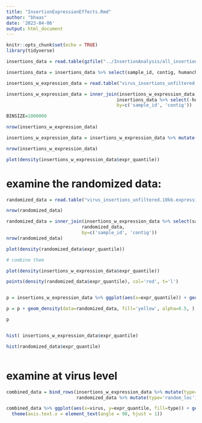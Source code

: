 ```yaml
---
title: "InsertionExpressionEffects.Rmd"
author: "bhaas"
date: '2023-04-06'
output: html_document
---
```


```r
knitr::opts_chunk$set(echo = TRUE)
library(tidyverse)
```


```r

insertions_data = read.table(gzfile("../InsertionAnalysis/all_insertions_and_virus_content_merged.FILTERED.tsv.gz"), header=T, sep="\t", stringsAsFactors = F)

insertions_data = insertions_data %>% select(sample_id, contig, humanchr, human_coord, total, total_rpm)


```


```r

insertions_w_expression_data = read.table("virus_insertions_unfiltered.10kb.expression_region_analysis.tsv", header=T, sep="\t", stringsAsFactors = F)

```

```r

insertions_w_expression_data = inner_join(insertions_w_expression_data, 
                                         insertions_data %>% select(-humanchr),
                                         by=c('sample_id', 'contig'))

```

```r

BINSIZE=1000000

nrow(insertions_w_expression_data)

insertions_w_expression_data = insertions_w_expression_data %>% mutate(bin = paste0(chrom, "^", round(human_coord / BINSIZE))) %>% group_by(sample_id, bin) %>% arrange(desc(total_rpm)) %>% filter(row_number()==1) %>% ungroup()

nrow(insertions_w_expression_data)
```


```r

plot(density(insertions_w_expression_data$expr_quantile))

```


# examine the randomized data:

```r

randomized_data = read.table("virus_insertions_unfiltered.10kb.expression_region_analysis.RANDOMIZED.tsv", header=T, sep="\t", stringsAsFactors = F)

nrow(randomized_data)

randomized_data = inner_join(insertions_w_expression_data %>% select(sample_id, contig, total, total_rpm),
                            randomized_data,
                            by=c('sample_id', 'contig'))
nrow(randomized_data)

```

```r


plot(density(randomized_data$expr_quantile))


```

```r

# combine them

plot(density(insertions_w_expression_data$expr_quantile))

points(density(randomized_data$expr_quantile), col='red', t='l')



```



```r

p = insertions_w_expression_data %>% ggplot(aes(x=expr_quantile)) + geom_density( fill='blue', alpha=0.5)

p = p + geom_density(data=randomized_data, fill='yellow', alpha=0.5, )

p



```



```r

hist( insertions_w_expression_data$expr_quantile)

hist(randomized_data$expr_quantile)



```




# examine at virus level

```r

combined_data = bind_rows(insertions_w_expression_data %>% mutate(type='real'),
                          randomized_data %>% mutate(type='random_loc') )


```


```r


combined_data %>% ggplot(aes(x=virus, y=expr_quantile, fill=type)) + geom_boxplot() + 
  theme(axis.text.x = element_text(angle = 90, hjust = 1))


```


